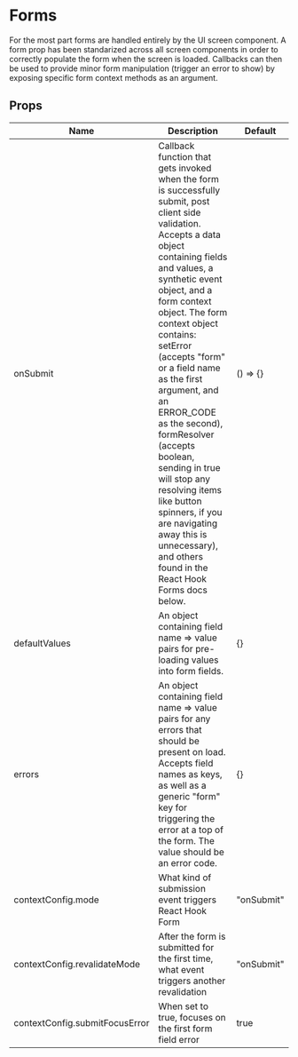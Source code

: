 
<Meta title="General/Forms" />

# Forms

For the most part forms are handled entirely by the UI screen component. A form prop has been standarized across all screen components in order to correctly populate the form when the screen is loaded. Callbacks can then be used to provide minor form manipulation (trigger an error to show) by exposing specific form context methods as an argument.

## Props
Name|Description|Default
|---|---|---|
onSubmit|Callback function that gets invoked when the form is successfully submit, post client side validation. Accepts a data object containing fields and values, a synthetic event object, and a form context object. The form context object contains: setError (accepts "form" or a field name as the first argument, and an ERROR_CODE as the second), formResolver (accepts boolean, sending in true will stop any resolving items like button spinners, if you are navigating away this is unnecessary), and others found in the React Hook Forms docs below.|() => {}
defaultValues|An object containing field name => value pairs for pre-loading values into form fields.|{}
errors|An object containing field name => value pairs for any errors that should be present on load. Accepts field names as keys, as well as a generic "form" key for triggering the error at a top of the form. The value should be an error code.|{}
contextConfig.mode|What kind of submission event triggers React Hook Form|"onSubmit"
contextConfig.revalidateMode|After the form is submitted for the first time, what event triggers another revalidation|"onSubmit"
contextConfig.submitFocusError|When set to true, focuses on the first form field error|true

<FormSubmissionHandling />